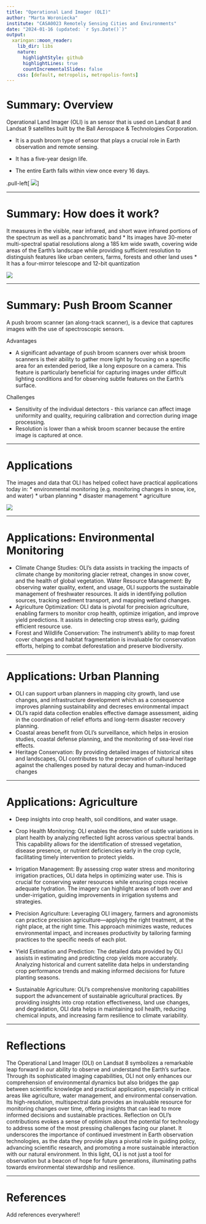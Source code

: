 ```yaml
---
title: "Operational Land Imager (OLI)"
author: "Marta Woroniecka"
institute: "CASA0023 Remotely Sensing Cities and Environments"
date: "2024-01-16 (updated: `r Sys.Date()`)"
output:
  xaringan::moon_reader:
    lib_dir: libs
    nature:
      highlightStyle: github
      highlightLines: true
      countIncrementalSlides: false
    css: [default, metropolis, metropolis-fonts]
---
```


# Summary: Overview


Operational Land Imager (OLI) is an  sensor that is used on Landsat 8 and Landsat 9 satellites built by the Ball Aerospace & Technologies Corporation. 

* It is a push broom type of sensor that plays a crucial role in Earth observation and remote sensing. 

* It has a five-year design life. 

* The entire Earth falls within view once every 16 days.

.pull-left[
  <img src="images/OLI_logo2.jpg" id="oli-logo" />
]



---

# Summary: How does it work?

It measures in the visible, near infrared, and short wave infrared portions of the spectrum as well as a panchromatic band
* Its images have 30-meter multi-spectral spatial resolutions along a 185 km wide swath, covering wide areas of the Earth’s landscape while providing sufficient resolution to distinguish features like urban centers, farms, forests and other land uses
* It has a four-mirror telescope and 12-bit quantization

<img src="images/Landsat_Data_Continuity_Mission_Operational_Land_Imager_Instrument_Design.jpg" id="oli-logo" />

---

# Summary: Push Broom  Scanner

A push broom scanner (an along-track scanner), is a device that captures images with the use of spectroscopic sensors. 

Advantages

* A significant advantage of push broom scanners over whisk broom scanners is their ability to gather more light by focusing on a specific area for an extended period, like a long exposure on a camera. 
This feature is particularly beneficial for capturing images under difficult lighting conditions and for observing subtle features on the Earth's surface.

Challenges


* Sensitivity of the individual detectors - this variance can affect image uniformity and quality, requiring calibration and correction during image processing.
* Resolution is lower than a whisk broom scanner because the entire image is captured at once.

---


# Applications

The images and data that OLI has helped collect have practical applications today in:
* environmental monitoring (e.g. monitoring changes in snow, ice, and water)
* urban planning
* disaster management
* agriculture

<img src="images/ice.jpg"/>

---

# Applications: Environmental Monitoring

* Climate Change Studies: OLI's data assists in tracking the impacts of climate change by monitoring glacier retreat, changes in snow cover, and the health of global vegetation.
Water Resource Management: By observing water quality, extent, and usage, OLI supports the sustainable management of freshwater resources. It aids in identifying pollution sources, tracking sediment transport, and mapping wetland changes.
* Agriculture Optimization: OLI data is pivotal for precision agriculture, enabling farmers to monitor crop health, optimize irrigation, and improve yield predictions. It assists in detecting crop stress early, guiding efficient resource use.
* Forest and Wildlife Conservation: The instrument's ability to map forest cover changes and habitat fragmentation is invaluable for conservation efforts, helping to combat deforestation and preserve biodiversity.

---

# Applications: Urban Planning

* OLI can support urban planners in mapping city growth, land use changes, and infrastructure development which as a consequence improves planning sustainability and decreses environmental impact
* OLI's rapid data collection enables effective damage assessment, aiding in the coordination of relief efforts and long-term disaster recovery planning.
* Coastal areas benefit from OLI's surveillance, which helps in erosion studies, coastal defense planning, and the monitoring of sea-level rise effects.
* Heritage Conservation: By providing detailed images of historical sites and landscapes, OLI contributes to the preservation of cultural heritage against the challenges posed by natural decay and human-induced changes

---

# Applications: Agriculture

* Deep insights into crop health, soil conditions, and water usage.

* Crop Health Monitoring: OLI enables the detection of subtle variations in plant health by analyzing reflected light across various spectral bands. This capability allows for the identification of stressed vegetation, disease presence, or nutrient deficiencies early in the crop cycle, facilitating timely intervention to protect yields.

* Irrigation Management: By assessing crop water stress and monitoring irrigation practices, OLI data helps in optimizing water use. This is crucial for conserving water resources while ensuring crops receive adequate hydration. The imagery can highlight areas of both over and under-irrigation, guiding improvements in irrigation systems and strategies.

* Precision Agriculture: Leveraging OLI imagery, farmers and agronomists can practice precision agriculture—applying the right treatment, at the right place, at the right time. This approach minimizes waste, reduces environmental impact, and increases productivity by tailoring farming practices to the specific needs of each plot.

* Yield Estimation and Prediction: The detailed data provided by OLI assists in estimating and predicting crop yields more accurately. Analyzing historical and current satellite data helps in understanding crop performance trends and making informed decisions for future planting seasons.

* Sustainable Agriculture: OLI's comprehensive monitoring capabilities support the advancement of sustainable agricultural practices. By providing insights into crop rotation effectiveness, land use changes, and degradation, OLI data helps in maintaining soil health, reducing chemical inputs, and increasing farm resilience to climate variability.


---

# Reflections


The Operational Land Imager (OLI) on Landsat 8 symbolizes a remarkable leap forward in our ability to observe and understand the Earth's surface. Through its sophisticated imaging capabilities, OLI not only enhances our comprehension of environmental dynamics but also bridges the gap between scientific knowledge and practical application, especially in critical areas like agriculture, water management, and environmental conservation. Its high-resolution, multispectral data provides an invaluable resource for monitoring changes over time, offering insights that can lead to more informed decisions and sustainable practices. Reflection on OLI's contributions evokes a sense of optimism about the potential for technology to address some of the most pressing challenges facing our planet. It underscores the importance of continued investment in Earth observation technologies, as the data they provide plays a pivotal role in guiding policy, advancing scientific research, and promoting a more sustainable interaction with our natural environment. In this light, OLI is not just a tool for observation but a beacon of hope for future generations, illuminating paths towards environmental stewardship and resilience.

---
# References


Add references everywhere!!
